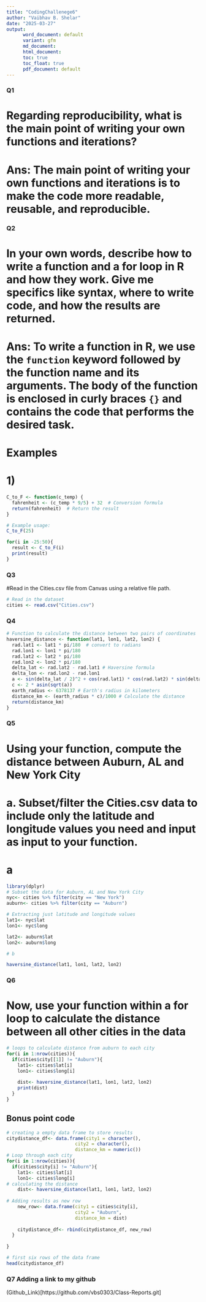 ```yaml
---
title: "CodingChallenege6"
author: "Vaibhav B. Shelar"
date: "2025-03-27"
output: 
      word_document: default
      variant: gfm
      md_document:
      html_document: 
      toc: true
      toc_float: true
      pdf_document: default
---
```

### Q1

# Regarding reproducibility, what is the main point of writing your own functions and iterations? 

# Ans: The main point of writing your own functions and iterations is to make the code more readable, reusable, and reproducible.

### Q2

# In your own words, describe how to write a function and a for loop in R and how they work. Give me specifics like syntax, where to write code, and how the results are returned. 

# Ans: To write a function in R, we use the `function` keyword followed by the function name and its arguments. The body of the function is enclosed in curly braces `{}` and contains the code that performs the desired task.

# Examples

# 1)
```r
C_to_F <- function(c_temp) {
  fahrenheit <- (c_temp * 9/5) + 32  # Conversion formula
  return(fahrenheit)  # Return the result
}

# Example usage:
C_to_F(25)  
```


```r
for(i in -25:50){
  result <- C_to_F(i)
  print(result)
}
```


### Q3 
#Read in the Cities.csv file from Canvas using a relative file path.

```r
# Read in the dataset
cities <- read.csv("Cities.csv")
```

### Q4

```r
# Function to calculate the distance between two pairs of coordinates
haversine_distance <- function(lat1, lon1, lat2, lon2) {
  rad.lat1 <- lat1 * pi/180  # convert to radians
  rad.lon1 <- lon1 * pi/180
  rad.lat2 <- lat2 * pi/180
  rad.lon2 <- lon2 * pi/180
  delta_lat <- rad.lat2 - rad.lat1 # Haversine formula
  delta_lon <- rad.lon2 - rad.lon1
  a <- sin(delta_lat / 2)^2 + cos(rad.lat1) * cos(rad.lat2) * sin(delta_lon / 2)^2
  c <- 2 * asin(sqrt(a)) 
  earth_radius <- 6378137 # Earth's radius in kilometers
  distance_km <- (earth_radius * c)/1000 # Calculate the distance
  return(distance_km)
}
```

### Q5

# Using your function, compute the distance between Auburn, AL and New York City 
# a.	Subset/filter the Cities.csv data to include only the latitude and longitude values you need and input as input to your function. 

# a

```r
library(dplyr)
# Subset the data for Auburn, AL and New York City
nyc<- cities %>% filter(city == "New York") 
auburn<- cities %>% filter(city == "Auburn")

# Extracting just latitude and longitude values
lat1<- nyc$lat
lon1<- nyc$long

lat2<- auburn$lat
lon2<- auburn$long

# b 

haversine_distance(lat1, lon1, lat2, lon2)

```

### Q6

# Now, use your function within a for loop to calculate the distance between all other cities in the data

```r
# loops to calculate distance from auburn to each city
for(i in 1:nrow(cities)){
  if(cities$city[[1]] != "Auburn"){
    lat1<- cities$lat[i]
    lon1<- cities$long[i]
    
    dist<- haversine_distance(lat1, lon1, lat2, lon2)
    print(dist)
  }
}

```
## Bonus point code

```r
# creating a empty data frame to store results
citydistance_df<- data.frame(city1 = character(),
                         city2 = character(),
                         distance_km = numeric())
# Loop through each city
for(i in 1:nrow(cities)){
  if(cities$city[i] != "Auburn"){
    lat1<- cities$lat[i]
    lon1<- cities$long[i]
# calculating the distance
    dist<- haversine_distance(lat1, lon1, lat2, lon2)
    
# Adding results as new row
    new_row<- data.frame(city1 = cities$city[i],
                         city2 = "Auburn",
                         distance_km = dist)
    
    citydistance_df<- rbind(citydistance_df, new_row)
  }
  
}

# first six rows of the data frame
head(citydistance_df)
```


### Q7 Adding a link to my github

(Github_Link)[https://github.com/vbs0303/Class-Reports.git]




